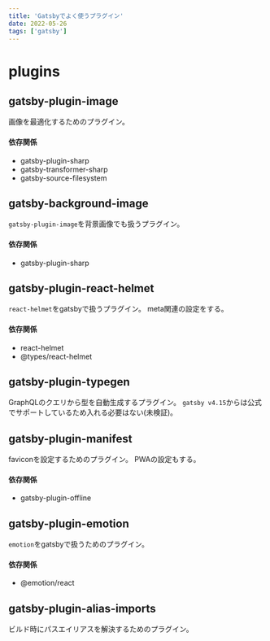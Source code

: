 ```yaml
---
title: 'Gatsbyでよく使うプラグイン'
date: 2022-05-26
tags: ['gatsby']
---
```


# plugins

## gatsby-plugin-image

画像を最適化するためのプラグイン。

#### 依存関係

- gatsby-plugin-sharp
- gatsby-transformer-sharp
- gatsby-source-filesystem

## gatsby-background-image

`gatsby-plugin-image`を背景画像でも扱うプラグイン。

#### 依存関係

- gatsby-plugin-sharp

## gatsby-plugin-react-helmet

`react-helmet`をgatsbyで扱うプラグイン。 meta関連の設定をする。

#### 依存関係

- react-helmet
- @types/react-helmet

## gatsby-plugin-typegen

GraphQLのクエリから型を自動生成するプラグイン。 `gatsby v4.15`からは公式でサポートしているため入れる必要はない(未検証)。

## gatsby-plugin-manifest

faviconを設定するためのプラグイン。 PWAの設定もする。

#### 依存関係

- gatsby-plugin-offline

## gatsby-plugin-emotion

`emotion`をgatsbyで扱うためのプラグイン。

#### 依存関係

- @emotion/react

## gatsby-plugin-alias-imports

ビルド時にパスエイリアスを解決するためのプラグイン。
